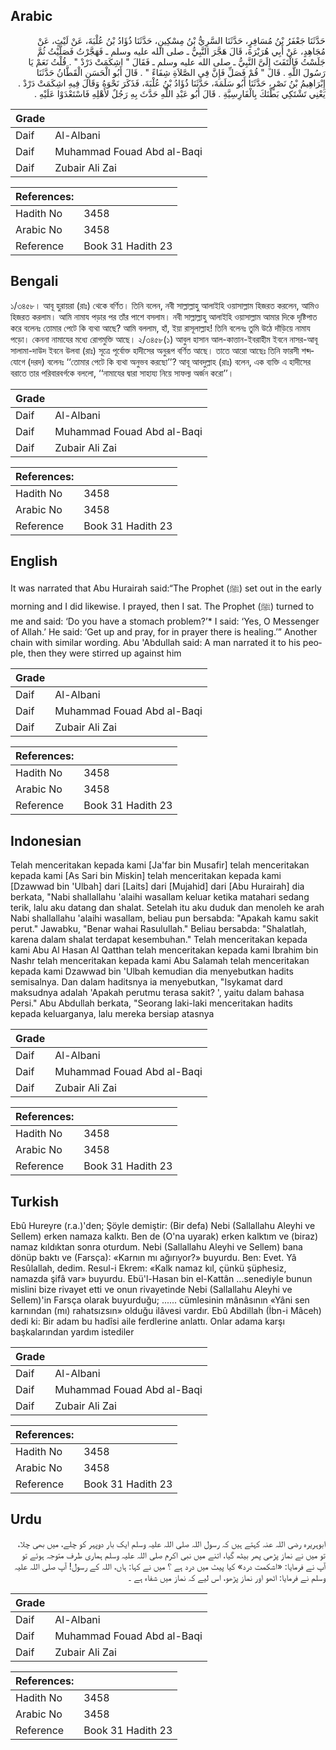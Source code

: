 ## Arabic


<div dir="rtl" lang="ar" style={{fontSize:'larger',backgroundColor:'#f8f9fa',padding:20}}>
حَدَّثَنَا جَعْفَرُ بْنُ مُسَافِرٍ، حَدَّثَنَا السَّرِيُّ بْنُ مِسْكِينٍ، حَدَّثَنَا ذُؤَادُ بْنُ عُلْبَةَ، عَنْ لَيْثٍ، عَنْ مُجَاهِدٍ، عَنْ أَبِي هُرَيْرَةَ، قَالَ هَجَّرَ النَّبِيُّ ـ صلى الله عليه وسلم ـ فَهَجَّرْتُ فَصَلَّيْتُ ثُمَّ جَلَسْتُ فَالْتَفَتَ إِلَىَّ النَّبِيُّ ـ صلى الله عليه وسلم ـ فَقَالَ ‏"‏ اشِكَمَتْ دَرْدْ ‏"‏ ‏.‏ قُلْتُ نَعَمْ يَا رَسُولَ اللَّهِ ‏.‏ قَالَ ‏"‏ قُمْ فَصَلِّ فَإِنَّ فِي الصَّلاَةِ شِفَاءً ‏"‏ ‏.‏ قَالَ أَبُو الْحَسَنِ الْقَطَّانُ حَدَّثَنَا إِبْرَاهِيمُ بْنُ نَصْرٍ، حَدَّثَنَا أَبُو سَلَمَةَ، حَدَّثَنَا ذُؤَادُ بْنُ عُلْبَةَ، فَذَكَرَ نَحْوَهُ وَقَالَ فِيهِ اشِكَمَتْ دَرْدْ ‏.‏ يَعْنِي تَشْتَكِي بَطْنَكَ بِالْفَارِسِيَّةِ ‏.‏ قَالَ أَبُو عَبْدِ اللَّهِ حَدَّثَ بِهِ رَجُلٌ لأَهْلِهِ فَاسْتَعْدَوْا عَلَيْهِ ‏.‏
</div>
<div style={{backgroundColor:'#f8f9fa',padding:20, marginBottom: 10}}><table> <thead> <tr> <th>Grade</th> <th></th> </tr> </thead> <tbody> <tr><td>Daif</td><td>Al-Albani</td></tr><tr><td>Daif</td><td>Muhammad Fouad Abd al-Baqi</td></tr><tr><td>Daif</td><td>Zubair Ali Zai</td></tr></tbody></table><table> <thead> <tr> <th>References:</th> <th></th> </tr> </thead> <tbody><tr><td>Hadith No</td><td>3458</td></tr><tr><td>Arabic No</td><td>3458</td></tr><tr><td>Reference</td><td>Book 31 Hadith 23</td></tr></tbody></table></div>

## Bengali


<div dir="ltr" lang="bn" style={{fontSize:'larger',backgroundColor:'#f8f9fa',padding:20}}>
১/৩৪৫৮। আবূ হুরায়রা (রাঃ) থেকে বর্ণিত। তিনি বলেন, নবী সাল্লাল্লাহু আলাইহি ওয়াসাল্লাম হিজরত করলেন, আমিও হিজরত করলাম। আমি নামায পড়ার পর তাঁর পাশে বসলাম। নবী সাল্লাল্লাহু আলাইহি ওয়াসাল্লাম আমার দিকে দৃষ্টিপাত করে বলেনঃ তোমার পেটে কি ব্যথা আছে? আমি বললাম, হাঁ, ইয়া রাসূলাল্লাহ! তিনি বলেনঃ তুমি উঠে দাঁড়িয়ে নামায পড়ো। কেননা নামাযের মধ্যে রোগমুক্তি আছে। ২/৩৪৫৮(১) আবুল হাসান আল-কাত্তান-ইবরাহীম ইবনে নাসর-আবূ সালামা-দাউদ ইবনে উলবা (রাঃ) সূত্রে পূর্বোক্ত হাদীসের অনুরূপ বর্ণিত আছে। তাতে আরো আছেঃ তিনি ফারসী শব্দযোগে (দরদ) বলেনঃ ‘‘তোমার পেটে কি ব্যথা অনুভব করছো’’? আবূ আবদুল্লাহ (রাঃ) বলেন, এক ব্যক্তি এ হাদীসের বরাতে তার পরিবারবর্গকে বললো, ‘‘নামাযের দ্বারা সাহায্য নিয়ে সাফল্য অর্জন করো’’।
</div>
<div style={{backgroundColor:'#f8f9fa',padding:20, marginBottom: 10}}><table> <thead> <tr> <th>Grade</th> <th></th> </tr> </thead> <tbody> <tr><td>Daif</td><td>Al-Albani</td></tr><tr><td>Daif</td><td>Muhammad Fouad Abd al-Baqi</td></tr><tr><td>Daif</td><td>Zubair Ali Zai</td></tr></tbody></table><table> <thead> <tr> <th>References:</th> <th></th> </tr> </thead> <tbody><tr><td>Hadith No</td><td>3458</td></tr><tr><td>Arabic No</td><td>3458</td></tr><tr><td>Reference</td><td>Book 31 Hadith 23</td></tr></tbody></table></div>

## English


<div dir="ltr" lang="en" style={{fontSize:'larger',backgroundColor:'#f8f9fa',padding:20}}>
It was narrated that Abu Hurairah said:“The Prophet (ﷺ) set out in the early morning and I did likewise. I prayed, then I sat. The Prophet (ﷺ) turned to me and said: ‘Do you have a stomach problem?’* I said: ‘Yes, O Messenger of Allah.’ He said: ‘Get up and pray, for in prayer there is healing.’” Another chain with similar wording. Abu 'Abdullah said: A man narrated it to his people, then they were stirred up against him
</div>
<div style={{backgroundColor:'#f8f9fa',padding:20, marginBottom: 10}}><table> <thead> <tr> <th>Grade</th> <th></th> </tr> </thead> <tbody> <tr><td>Daif</td><td>Al-Albani</td></tr><tr><td>Daif</td><td>Muhammad Fouad Abd al-Baqi</td></tr><tr><td>Daif</td><td>Zubair Ali Zai</td></tr></tbody></table><table> <thead> <tr> <th>References:</th> <th></th> </tr> </thead> <tbody><tr><td>Hadith No</td><td>3458</td></tr><tr><td>Arabic No</td><td>3458</td></tr><tr><td>Reference</td><td>Book 31 Hadith 23</td></tr></tbody></table></div>

## Indonesian


<div dir="ltr" lang="id" style={{fontSize:'larger',backgroundColor:'#f8f9fa',padding:20}}>
Telah menceritakan kepada kami [Ja'far bin Musafir] telah menceritakan kepada kami [As Sari bin Miskin] telah menceritakan kepada kami [Dzawwad bin 'Ulbah] dari [Laits] dari [Mujahid] dari [Abu Hurairah] dia berkata, "Nabi shallallahu 'alaihi wasallam keluar ketika matahari sedang terik, lalu aku datang dan shalat. Setelah itu aku duduk dan menoleh ke arah Nabi shallallahu 'alaihi wasallam, beliau pun bersabda: "Apakah kamu sakit perut." Jawabku, "Benar wahai Rasulullah." Beliau bersabda: "Shalatlah, karena dalam shalat terdapat kesembuhan." Telah menceritakan kepada kami Abu Al Hasan Al Qatthan telah menceritakan kepada kami Ibrahim bin Nashr telah menceritakan kepada kami Abu Salamah telah menceritakan kepada kami Dzawwad bin 'Ulbah kemudian dia menyebutkan hadits semisalnya. Dan dalam haditsnya ia menyebutkan, "Isykamat dard maksudnya adalah 'Apakah perutmu terasa sakit? ', yaitu dalam bahasa Persi." Abu Abdullah berkata, "Seorang laki-laki menceritakan hadits kepada keluarganya, lalu mereka bersiap atasnya
</div>
<div style={{backgroundColor:'#f8f9fa',padding:20, marginBottom: 10}}><table> <thead> <tr> <th>Grade</th> <th></th> </tr> </thead> <tbody> <tr><td>Daif</td><td>Al-Albani</td></tr><tr><td>Daif</td><td>Muhammad Fouad Abd al-Baqi</td></tr><tr><td>Daif</td><td>Zubair Ali Zai</td></tr></tbody></table><table> <thead> <tr> <th>References:</th> <th></th> </tr> </thead> <tbody><tr><td>Hadith No</td><td>3458</td></tr><tr><td>Arabic No</td><td>3458</td></tr><tr><td>Reference</td><td>Book 31 Hadith 23</td></tr></tbody></table></div>

## Turkish


<div dir="ltr" lang="tr" style={{fontSize:'larger',backgroundColor:'#f8f9fa',padding:20}}>
Ebû Hureyre (r.a.)'den; Şöyle demiştir: (Bir defa) Nebi (Sallallahu Aleyhi ve Sellem) erken namaza kalktı. Ben de (O'na uyarak) erken kalktım ve (biraz) namaz kıldıktan sonra oturdum. Nebi (Sallallahu Aleyhi ve Sellem) bana dönüp baktı ve (Farsça): «Karnın mı ağırıyor?» buyurdu. Ben: Evet. Yâ Resûlallah, dedim. Resul-i Ekrem: «Kalk namaz kıl, çünkü şüphesiz, namazda şifâ var» buyurdu. Ebü'l-Hasan bin el-Kattân ...senediyle bunun mislini bize rivayet etti ve onun rivayetinde Nebi (Sallallahu Aleyhi ve Sellem)'in Farsça olarak buyurduğu; ...... cümlesinin mânâsının «Yâni sen karnından (mı) rahatsızsın» olduğu ilâvesi vardır. Ebû Abdillah (İbn-i Mâceh) dedi ki: Bir adam bu hadîsi aile ferdlerine anlattı. Onlar adama karşı başkalarından yardım istediler
</div>
<div style={{backgroundColor:'#f8f9fa',padding:20, marginBottom: 10}}><table> <thead> <tr> <th>Grade</th> <th></th> </tr> </thead> <tbody> <tr><td>Daif</td><td>Al-Albani</td></tr><tr><td>Daif</td><td>Muhammad Fouad Abd al-Baqi</td></tr><tr><td>Daif</td><td>Zubair Ali Zai</td></tr></tbody></table><table> <thead> <tr> <th>References:</th> <th></th> </tr> </thead> <tbody><tr><td>Hadith No</td><td>3458</td></tr><tr><td>Arabic No</td><td>3458</td></tr><tr><td>Reference</td><td>Book 31 Hadith 23</td></tr></tbody></table></div>

## Urdu


<div dir="rtl" lang="ur" style={{fontSize:'larger',backgroundColor:'#f8f9fa',padding:20}}>
ابوہریرہ رضی اللہ عنہ کہتے ہیں کہ رسول اللہ صلی اللہ علیہ وسلم ایک بار دوپہر کو چلے، میں بھی چلا، تو میں نے نماز پڑھی پھر بیٹھ گیا، اتنے میں نبی اکرم صلی اللہ علیہ وسلم ہماری طرف متوجہ ہوئے تو آپ نے فرمایا: «اشكمت درد» کیا پیٹ میں درد ہے ؟ میں نے کہا: ہاں، اللہ کے رسول! آپ صلی اللہ علیہ وسلم نے فرمایا: اٹھو اور نماز پڑھو، اس لیے کہ نماز میں شفاء ہے ۔
</div>
<div style={{backgroundColor:'#f8f9fa',padding:20, marginBottom: 10}}><table> <thead> <tr> <th>Grade</th> <th></th> </tr> </thead> <tbody> <tr><td>Daif</td><td>Al-Albani</td></tr><tr><td>Daif</td><td>Muhammad Fouad Abd al-Baqi</td></tr><tr><td>Daif</td><td>Zubair Ali Zai</td></tr></tbody></table><table> <thead> <tr> <th>References:</th> <th></th> </tr> </thead> <tbody><tr><td>Hadith No</td><td>3458</td></tr><tr><td>Arabic No</td><td>3458</td></tr><tr><td>Reference</td><td>Book 31 Hadith 23</td></tr></tbody></table></div>